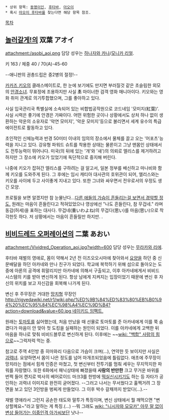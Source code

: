  * 상위 항목: [[동명이인]], [[후타바]], [[아오이]]
 * 혹시 [[아오이 후타바]]를 찾는다면 해당 항목 참조.

[[목차]]

== [[놀러갈게!]]의 双葉 アオイ ==
attachment:/asobi_aoi.png
담당 성우는 [[하나자와 카나]]/[[모니카 리얼]].

키 163 / 체중 40 / 70(A)-45-60

--애니판의 권총드립은 중2병의 절정!--

[[카카즈 키오]]의 클래스메이트로, 한 눈에 보기에도 만지면 부러질것 같은 초슬림한 외모의 [[안경]][[소녀]]. 무표정에 조용하지만 사실 '''초''' 마이너한 검객 영화 매니아이다. 키오와는 영화 취미 관계로 의기투합했으며, 그를 좋아하고 있다.

사실 입국관리국 특별실에 소속되어 있는 비합법공작원으로 코드네임 '모미지(紅葉)'. 사실 시력은 좋기에 안경은 가짜이다. 어떤 위험한 곳이나 상황에서도 상처 하나 없이 생환하는 악운의 소유자로 '악연 모미지', '악운 모미지'등으로 불리면서 세계 유수의 특급 에이전트로 활동하고 있다.

초인적인 신체능력과 반경 50미터 이내의 임의의 장소에서 물체를 끌고 오는 '어포츠'능력을 지니고 있다. 강유형 파워드 슈트를 착용한 상태는 물론이고 그냥 맨몸인 상태에서도 전투능력이 뛰어나다. 미국(의 뒤에 있는 '개'와 '새')의 의뢰로 엘리스를 제거하려고 하지만 그 장소에 키오가 있었기에 독단적으로 중지해 버린다.

나중에 키오가 잡혀간 엘리스를 구하려는 걸 알고서, 일본 정부를 배신하고 마나비와 함께 키오를 도와주게 된다. 그 후에는 임시 캐티아 대사관의 호위관이 되어, 엘리스와는 키오를 사이에 두고 사이좋게 지내고 있다. 또한 그녀와 싸우면서 전우로서의 우정도 생긴 모양.

프로필을 보면 알겠지만 참 눈물난다...[http://bbs2.ruliweb.daum.net/gaia/do/ruliweb/default/read?articleId=17620531&objCate1=&bbsId=G005&searchKey=daumname&itemGroupId=&itemId=143&sortKey=depth&searchValue=Ta-B-Ri-S.&platformId=&pageIndex=3 다른 애들의 가슴이 흔들리는걸 보면서 경악할 정도.]
원래는 마음이 흔들린다고 적혀있었으나 영상에선 "나도 흔들린다, 참 무겁네." 라며 동감(허세)을 표하는 대사다. 무겁네(重いわよね)의 무겁다(思い)를 마음(思い)으로 착각한듯 하다. 저 상황에서는 마음이 흔들릴만 하지만.
.

== [[비비드레드 오퍼레이션]]의 二葉 あおい ==
attachment:/Vividred_Operation_aoi.jpg?width=600
담당 성우는 [[무라카와 리에]].

후타바 재벌의 영애로, 몸이 약해서 2년 전 이즈오오시마에 찾아와서 [[요양]]을 하던 중 신문배달을 하던 아카네와 만나 친구가 되었다. 학교에 복학하기 위해 섬으로 돌아오는 도중에 아론의 공격에 휘말리지만 아카네에 의해서 구출되고, 이후 아카네에게서 비비드 시스템의 키를 받아 변신하게 된다. 항상 남에게 지켜지는 입장이었기 때문에 변신 후 자신의 위치를 보고 자신감을 회복해 나가게 된다.

변신 후 주무장은 거대한 [[망치]]형 무장인 [[http://rigvedawiki.net/r1/wiki.php/%ED%9B%84%ED%83%80%EB%B0%94%20%EC%95%84%EC%98%A4%EC%9D%B4?action=download&value=60.jpg 네이키드 임팩트.]]

원래는 [[토마토]]를 싫어했는데, 처음 만났을 때 선물로 토마토를 준 아카네에게 이를 쭉 숨겼다가 마음이 안 맞아 첫 도킹을 실패하는 원인이 되었다. 이를 아카네에게 고백한 뒤 마음을 하나로 맞춰 비비드블루로 변신하게 된다. 이후에는 ~~[[wiki: "백합" 사랑의 힘으로]]~~그럭저럭 먹는 중.

참고로 주역 4인방 중 히마와리 다음으로 가슴이 크며(…), 연약한 듯 보이지만 사실은 [[괴력녀]]. 요양하면서 몸이 나은 정도를 넘어 마개조되었음에 틀림없다. 애초에 주무장이 망치라는 점에서 힘캐 인증은 마쳤고, 첫 변신부터 전투기를 멈춰 세우는 무지막지한 파워를 자랑했다. 또한 6화에서 패닉상태에 빠졌을때 '''사람의 반만한''' 크고 무거운 바위를 번쩍 들어 켄지로 박사의 베어로이드 마크3를 한방에 [[떡실신]]시키기도 하는 등 자타가 공인하는 괴력녀 이미지로 완전히 굳어졌다. --그러고 나서는 무서웠다고 훌쩍거려 그 장면을 보고 있던 3인방을 벙찌게 만들었다. 그 이후 박수 갈채까지 받았다(...).--

재벌 영애라서 그런지 공손한 태도와 말투가 특징이며, 변신 상태에서 뭘 깨먹으면 "변상할께요~"라고 말하는 게 특징.(…) --뭐 그래도 [[wiki: "니시자와 모모카" 아무 말 없이 변상 들어가는 이중인격 아가씨]]보단 낫나--

